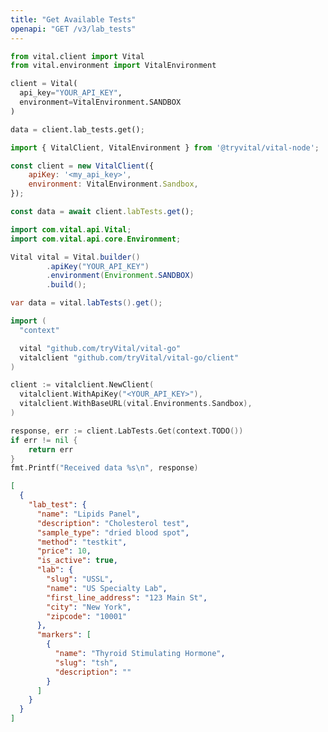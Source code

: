 ```yaml
---
title: "Get Available Tests"
openapi: "GET /v3/lab_tests"
---
```


<RequestExample>

```python Python
from vital.client import Vital
from vital.environment import VitalEnvironment

client = Vital(
  api_key="YOUR_API_KEY",
  environment=VitalEnvironment.SANDBOX
)

data = client.lab_tests.get();
```

```javascript Node
import { VitalClient, VitalEnvironment } from '@tryvital/vital-node';

const client = new VitalClient({
    apiKey: '<my_api_key>',
    environment: VitalEnvironment.Sandbox,
});

const data = await client.labTests.get();
```


```java Java
import com.vital.api.Vital;
import com.vital.api.core.Environment;

Vital vital = Vital.builder()
        .apiKey("YOUR_API_KEY")
        .environment(Environment.SANDBOX)
        .build();

var data = vital.labTests().get();
```

```go Go
import (
  "context"

  vital "github.com/tryVital/vital-go"
  vitalclient "github.com/tryVital/vital-go/client"
)

client := vitalclient.NewClient(
  vitalclient.WithApiKey("<YOUR_API_KEY>"),
  vitalclient.WithBaseURL(vital.Environments.Sandbox),
)

response, err := client.LabTests.Get(context.TODO())
if err != nil {
    return err
}
fmt.Printf("Received data %s\n", response)
```


</RequestExample>

<ResponseExample>

```json Response
[
  {
    "lab_test": {
      "name": "Lipids Panel",
      "description": "Cholesterol test",
      "sample_type": "dried blood spot",
      "method": "testkit",
      "price": 10,
      "is_active": true,
      "lab": {
        "slug": "USSL",
        "name": "US Specialty Lab",
        "first_line_address": "123 Main St",
        "city": "New York",
        "zipcode": "10001"
      },
      "markers": [
        {
          "name": "Thyroid Stimulating Hormone",
          "slug": "tsh",
          "description": ""
        }
      ]
    }
  }
]
```

</ResponseExample>
